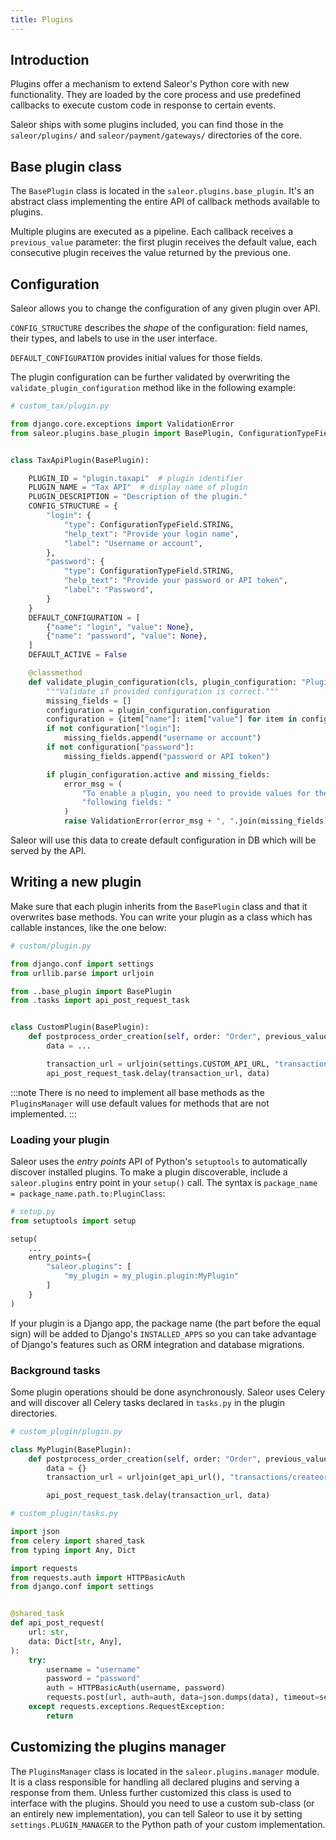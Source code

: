 ```yaml
---
title: Plugins
---
```


## Introduction

Plugins offer a mechanism to extend Saleor's Python core with new functionality. They are loaded by the core process and use predefined callbacks to execute custom code in response to certain events.

Saleor ships with some plugins included, you can find those in the `saleor/plugins/` and `saleor/payment/gateways/` directories of the core.

## Base plugin class

The `BasePlugin` class is located in the `saleor.plugins.base_plugin`. It's an abstract class implementing the entire API of callback methods available to plugins.

Multiple plugins are executed as a pipeline. Each callback receives a `previous_value` parameter: the first plugin receives the default value, each consecutive plugin receives the value returned by the previous one.

## Configuration

Saleor allows you to change the configuration of any given plugin over API.

`CONFIG_STRUCTURE` describes the *shape* of the configuration: field names, their types, and labels to use in the user interface.

`DEFAULT_CONFIGURATION` provides initial values for those fields.

The plugin configuration can be further validated by overwriting the `validate_plugin_configuration` method like in the following example:

```python
# custom_tax/plugin.py

from django.core.exceptions import ValidationError
from saleor.plugins.base_plugin import BasePlugin, ConfigurationTypeField


class TaxApiPlugin(BasePlugin):

    PLUGIN_ID = "plugin.taxapi"  # plugin identifier
    PLUGIN_NAME = "Tax API"  # display name of plugin
    PLUGIN_DESCRIPTION = "Description of the plugin."
    CONFIG_STRUCTURE = {
        "login": {
            "type": ConfigurationTypeField.STRING,
            "help_text": "Provide your login name",
            "label": "Username or account",
        },
        "password": {
            "type": ConfigurationTypeField.STRING,
            "help_text": "Provide your password or API token",
            "label": "Password",
        }
    }
    DEFAULT_CONFIGURATION = [
        {"name": "login", "value": None},
        {"name": "password", "value": None},
    ]
    DEFAULT_ACTIVE = False

    @classmethod
    def validate_plugin_configuration(cls, plugin_configuration: "PluginConfiguration"):
        """Validate if provided configuration is correct."""
        missing_fields = []
        configuration = plugin_configuration.configuration
        configuration = {item["name"]: item["value"] for item in configuration}
        if not configuration["login"]:
            missing_fields.append("username or account")
        if not configuration["password"]:
            missing_fields.append("password or API token")

        if plugin_configuration.active and missing_fields:
            error_msg = (
                "To enable a plugin, you need to provide values for the "
                "following fields: "
            )
            raise ValidationError(error_msg + ", ".join(missing_fields))
```

Saleor will use this data to create default configuration in DB which will be served by the API.

## Writing a new plugin

Make sure that each plugin inherits from the `BasePlugin` class and that it overwrites base methods.
You can write your plugin as a class which has callable instances, like the one below:

```python
# custom/plugin.py

from django.conf import settings
from urllib.parse import urljoin

from ..base_plugin import BasePlugin
from .tasks import api_post_request_task


class CustomPlugin(BasePlugin):
    def postprocess_order_creation(self, order: "Order", previous_value: Any):
        data = ...

        transaction_url = urljoin(settings.CUSTOM_API_URL, "transactions/createoradjust")
        api_post_request_task.delay(transaction_url, data)
```

:::note
There is no need to implement all base methods as the `PluginsManager` will use default values for methods that are not implemented.
:::

### Loading your plugin

Saleor uses the *entry points* API of Python's `setuptools` to automatically discover installed plugins. To make a plugin discoverable, include a `saleor.plugins` entry point in your `setup()` call. The syntax is `package_name = package_name.path.to:PluginClass`:

```python
# setup.py
from setuptools import setup

setup(
    ...
    entry_points={
        "saleor.plugins": [
            "my_plugin = my_plugin.plugin:MyPlugin"
        ]
    }
)
```

If your plugin is a Django app, the package name (the part before the equal sign) will be added to Django's `INSTALLED_APPS` so you can take advantage of Django's features such as ORM integration and database migrations.

### Background tasks

Some plugin operations should be done asynchronously. Saleor uses Celery and will discover all Celery tasks declared in `tasks.py` in the plugin directories.

```python
# custom_plugin/plugin.py

class MyPlugin(BasePlugin):
    def postprocess_order_creation(self, order: "Order", previous_value: Any):
        data = {}
        transaction_url = urljoin(get_api_url(), "transactions/createoradjust")

        api_post_request_task.delay(transaction_url, data)
```

```python
# custom_plugin/tasks.py

import json
from celery import shared_task
from typing import Any, Dict

import requests
from requests.auth import HTTPBasicAuth
from django.conf import settings


@shared_task
def api_post_request(
    url: str,
    data: Dict[str, Any],
):
    try:
        username = "username"
        password = "password"
        auth = HTTPBasicAuth(username, password)
        requests.post(url, auth=auth, data=json.dumps(data), timeout=settings.TIMEOUT)
    except requests.exceptions.RequestException:
        return
```

## Customizing the plugins manager

The `PluginsManager` class is located in the `saleor.plugins.manager` module. It is a class responsible for handling all declared plugins and serving a response from them. Unless further customized this class is used to interface with the plugins. Should you need to use a custom sub-class (or an entirely new implementation), you can tell Saleor to use it by setting `settings.PLUGIN_MANAGER` to the Python path of your custom implementation.
